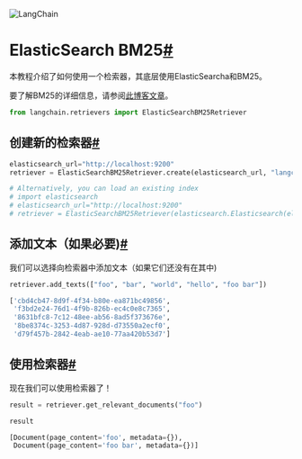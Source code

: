 

<Head>
  <script>
    {
      `(function() {
         var _hmt = _hmt || [];
(function() {
  var hm = document.createElement("script");
  hm.src = "https://hm.baidu.com/hm.js?e60fb290e204e04c5cb6f79b0ac1e697";
  var s = document.getElementsByTagName("script")[0]; 
  s.parentNode.insertBefore(hm, s);
})();
       })();`
    }
  </script>
</Head>

![LangChain](https://pica.zhimg.com/50/v2-56e8bbb52aa271012541c1fe1ceb11a2_r.gif)





ElasticSearch BM25[#](#elasticsearch-bm25 "本标题的永久链接")
=====================================================

本教程介绍了如何使用一个检索器，其底层使用ElasticSearcha和BM25。

要了解BM25的详细信息，请参阅[此博客文章](https://www.elastic.co/blog/practical-bm25-part-2-the-bm25-algorithm-and-its-variables)。

```python
from langchain.retrievers import ElasticSearchBM25Retriever

```

创建新的检索器[#](#create-new-retriever "本标题的永久链接")
--------------------------------------------

```python
elasticsearch_url="http://localhost:9200"
retriever = ElasticSearchBM25Retriever.create(elasticsearch_url, "langchain-index-4")

```

```python
# Alternatively, you can load an existing index
# import elasticsearch
# elasticsearch_url="http://localhost:9200"
# retriever = ElasticSearchBM25Retriever(elasticsearch.Elasticsearch(elasticsearch_url), "langchain-index")

```

添加文本（如果必要)[#](#add-texts-if-necessary "本标题的永久链接")
-------------------------------------------------

我们可以选择向检索器中添加文本（如果它们还没有在其中)

```python
retriever.add_texts(["foo", "bar", "world", "hello", "foo bar"])

```

```python
['cbd4cb47-8d9f-4f34-b80e-ea871bc49856',
 'f3bd2e24-76d1-4f9b-826b-ec4c0e8c7365',
 '8631bfc8-7c12-48ee-ab56-8ad5f373676e',
 '8be8374c-3253-4d87-928d-d73550a2ecf0',
 'd79f457b-2842-4eab-ae10-77aa420b53d7']

```

使用检索器[#](#use-retriever "本标题的永久链接")
-----------------------------------

现在我们可以使用检索器了！

```python
result = retriever.get_relevant_documents("foo")

```

```python
result

```

```python
[Document(page_content='foo', metadata={}),
 Document(page_content='foo bar', metadata={})]

```

